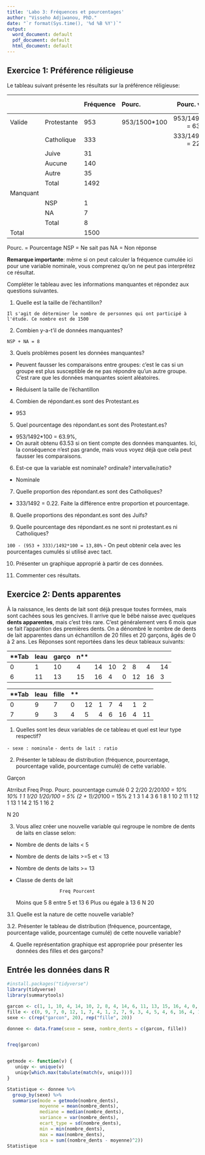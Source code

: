 ```yaml
---
title: 'Labo 3: Fréquences et pourcentages'
author: "Visseho Adjiwanou, PhD."
date: "`r format(Sys.time(), '%d %B %Y')`"
output:
  word_document: default
  pdf_document: default
  html_document: default
---
```


## Exercice 1: Préférence réligieuse

Le tableau suivant présente les résultats sur la préférence réligieuse:

                        Fréquence Pourc.         Pourc. valide        Pourc. cumulé
--------- ------------  --------- ------------- --------------------- -------------
Valide    Protestante    953      953/1500*100  953/1492*100 = 63.8   63.8
          Catholique     333                    333/1492*100 = 22.3   63.8+22.3 = 86.1
          Juive           31
          Aucune         140
          Autre           35
          Total         1492                                          100
Manquant  
          NSP              1
          NA               7
          Total            8
Total                   1500


Pourc. = Pourcentage
NSP = Ne sait pas
NA = Non réponse

**Remarque importante**: même si on peut calculer la fréquence cumulée ici pour une variable nominale, vous comprenez qu'on ne peut pas interprétez ce résultat. 

Compléter le tableau avec les informations manquantes et répondez aux questions suivantes.

1. Quelle est la taille de l'échantillon? 

`Il s'agit de déterminer le nombre de personnes qui ont participé à l'étude. Ce nombre est de 1500`

2. Combien y-a-t'il de données manquantes?

`NSP + NA = 8`

3. Quels problèmes posent les données manquantes?

- Peuvent fausser les comparaisons entre groupes: c'est le cas si un groupe est plus susceptible de ne pas répondre qu'un autre groupe. C'est rare que les données manquantes soient aléatoires.

- Réduisent la taille de l'échantillon

4. Combien de répondant.es sont des Protestant.es

- 953

5. Quel pourcentage des répondant.es sont des Protestant.es? 

- 953/1492*100 = 63.9%,
- On aurait obtenu 63.53 si on tient compte des données manquantes. Ici, la conséquence n'est pas grande, mais vous voyez déjà que cela peut fausser les comparaisons.

6. Est-ce que la variable est nominale? ordinale? intervalle/ratio?

- Nominale

7. Quelle proportion des répondant.es sont des Catholiques? 

- 333/1492 = 0.22. Faite la différence entre proportion et pourcentage.

8. Quelle proportions des répondant.es sont des Juifs?


9. Quelle pourcentage des répondant.es ne sont ni protestant.es ni Catholiques?

`100 - (953 + 333)/1492*100 = 13,80%`
- On peut obtenir cela avec les pourcentages cumulés si utilisé avec tact.

10. Présenter un graphique approprié à partir de ces données.



11. Commenter ces résultats.


## Exercice 2: Dents apparentes

À la naissance, les dents de lait sont déjà presque toutes formées, mais sont cachées sous les gencives. Il arrive que le bébé naisse avec quelques **dents apparentes**, mais c'est très rare. C'est généralement vers 6 mois que se fait l'apparition des premières dents. On a dénombré le nombre de dents de lait apparentes dans un échantillon de
20 filles et 20 garçons, âgés de 0 à 2 ans. Les Réponses sont reportées dans les deux tableaux suivants:

**Tableau garçon**
---- ---- ---- ---- ---- ---- ---- ---- ---- ----
0    1    10   4    14   10   2    8    4    14
6    11   13   15   16   4    0    12   16   3
---- ---- ---- ---- ---- ---- ---- ---- ---- ----

**Tableau fille**
---- ---- ---- ---- ---- ---- ---- ---- ---- ----
0    9    7    0    12   1    7    4    1    2
7    9    3    4    5    4    6    16   4    11
---- ---- ---- ---- ---- ---- ---- ---- ---- ----

1. Quelles sont les deux variables de ce tableau et quel est leur type respectif? 

`- sexe : nominale`
`- dents de lait : ratio `

2. Présenter le tableau de distribution (fréquence, pourcentage, pourcentage valide, pourcentage cumulé) de cette variable.

Garçon

Atrribut  Freq  Prop.  Pourc.             pourcentage cumulé 
0         2     2/20   2/20*100 = 10%     10%
1         1     1/20   1/20/100 = 5%      (2 + 1)/20*100 = 15%
2         1
3         1
4         3
6         1
8         1
10        2
11        1
12        1
13        1
14        2
15        1
16        2

N         20

3. Vous allez créer une nouvelle variable qui regroupe le nombre de dents de laits en classe selon:
- Nombre de dents de laits < 5
- Nombre de dents de laits >=5 et < 13
- Nombre de dents de laits >= 13

- Classe de dents de lait

                      Freq Pourcent 
Moins que 5           8
entre 5 et 13         6
Plus ou égale à 13    6
N                     20


3.1. Quelle est la nature de cette nouvelle variable?


3.2. Présenter le tableau de distribution (fréquence, pourcentage, pourcentage valide, pourcentage cumulé) de cette nouvelle variable?

4. Quelle représentation graphique est appropriée pour présenter les données des filles et des garçons?



## Entrée les données dans R

```r
#install.packages("tidyverse")
library(tidyverse)
library(summarytools)

garcon <- c(1, 1, 10, 4, 14, 10, 2, 8, 4, 14, 6, 11, 13, 15, 16, 4, 0, 12, 16, 3)
fille <- c(0, 9, 7, 0, 12, 1, 7, 4, 1, 2, 7, 9, 3, 4, 5, 4, 6, 16, 4, 11)
sexe <- c(rep("garcon", 20), rep("fille", 20))

donnee <- data.frame(sexe = sexe, nombre_dents = c(garcon, fille))


freq(garcon)


getmode <- function(v) {
   uniqv <- unique(v)
   uniqv[which.max(tabulate(match(v, uniqv)))]
}

Statistique <- donnee %>% 
  group_by(sexe) %>% 
  summarise(mode = getmode(nombre_dents),
            moyenne = mean(nombre_dents),
            mediane = median(nombre_dents),
            variance = var(nombre_dents),
            ecart_type = sd(nombre_dents),
            min = min(nombre_dents),
            max = max(nombre_dents),
            sca = sum((nombre_dents - moyenne)^2))
Statistique

```

